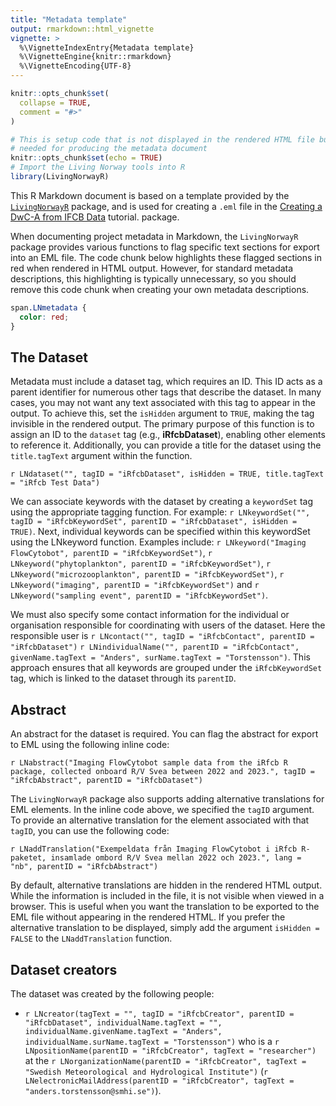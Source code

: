 ```yaml
---
title: "Metadata template"
output: rmarkdown::html_vignette
vignette: >
  %\VignetteIndexEntry{Metadata template}
  %\VignetteEngine{knitr::rmarkdown}
  %\VignetteEncoding{UTF-8}
---
```


```r
knitr::opts_chunk$set(
  collapse = TRUE,
  comment = "#>"
)
```

```r
# This is setup code that is not displayed in the rendered HTML file but includes packages
# needed for producing the metadata document
knitr::opts_chunk$set(echo = TRUE)
# Import the Living Norway tools into R
library(LivingNorwayR)
```

This R Markdown document is based on a template provided by the [`LivingNorwayR`](https://livingnorway.github.io/LivingNorwayR/) package, and is used for creating a `.eml` file in the [Creating a DwC-A from IFCB Data](../articles/dwca-tutorial.html) tutorial. package.

When documenting project metadata in Markdown, the `LivingNorwayR` package provides various functions to flag specific text sections for export into an EML file. The code chunk below highlights these flagged sections in red when rendered in HTML output. However, for standard metadata descriptions, this highlighting is typically unnecessary, so you should remove this code chunk when creating your own metadata descriptions.

```css
span.LNmetadata {
  color: red;
}
```

## The Dataset

Metadata must include a dataset tag, which requires an ID. This ID acts as a parent identifier for numerous other tags that describe the dataset. In many cases, you may not want any text associated with this tag to appear in the output. To achieve this, set the `isHidden` argument to `TRUE`, making the tag invisible in the rendered output. The primary purpose of this function is to assign an ID to the `dataset` tag (e.g., **iRfcbDataset**), enabling other elements to reference it. Additionally, you can provide a title for the dataset using the `title.tagText` argument within the function.

`r LNdataset("", tagID = "iRfcbDataset", isHidden = TRUE, title.tagText = "iRfcb Test Data")`

We can associate keywords with the dataset by creating a `keywordSet` tag using the appropriate tagging function. For example: `r LNkeywordSet("", tagID = "iRfcbKeywordSet", parentID = "iRfcbDataset", isHidden = TRUE)`. Next, individual keywords can be specified within this keywordSet using the LNkeyword function. Examples include: `r LNkeyword("Imaging FlowCytobot", parentID = "iRfcbKeywordSet")`, `r LNkeyword("phytoplankton", parentID = "iRfcbKeywordSet")`, `r LNkeyword("microzooplankton", parentID = "iRfcbKeywordSet")`, `r LNkeyword("imaging", parentID = "iRfcbKeywordSet")` and `r LNkeyword("sampling event", parentID = "iRfcbKeywordSet")`.

We must also specify some contact information for the individual or organisation responsible for coordinating with users of the dataset.  Here the responsible user is `r LNcontact("", tagID = "iRfcbContact", parentID = "iRfcbDataset")` `r LNindividualName("", parentID = "iRfcbContact", givenName.tagText = "Anders", surName.tagText = "Torstensson")`. This approach ensures that all keywords are grouped under the `iRfcbKeywordSet` tag, which is linked to the dataset through its `parentID`.

## Abstract

An abstract for the dataset is required. You can flag the abstract for export to EML using the following inline code:

`r LNabstract("Imaging FlowCytobot sample data from the iRfcb R package, collected onboard R/V Svea between 2022 and 2023.", tagID = "iRfcbAbstract", parentID = "iRfcbDataset")`

The `LivingNorwayR` package also supports adding alternative translations for EML elements. In the inline code above, we specified the `tagID` argument. To provide an alternative translation for the element associated with that `tagID`, you can use the following code:

`r LNaddTranslation("Exempeldata från Imaging FlowCytobot i iRfcb R-paketet, insamlade ombord R/V Svea mellan 2022 och 2023.", lang = "nb", parentID = "iRfcbAbstract")`

By default, alternative translations are hidden in the rendered HTML output. While the information is included in the file, it is not visible when viewed in a browser. This is useful when you want the translation to be exported to the EML file without appearing in the rendered HTML. If you prefer the alternative translation to be displayed, simply add the argument `isHidden = FALSE` to the `LNaddTranslation` function.

## Dataset creators

The dataset was created by the following people:

  + `r LNcreator(tagText = "", tagID = "iRfcbCreator", parentID = "iRfcbDataset", individualName.tagText = "", individualName.givenName.tagText = "Anders", individualName.surName.tagText = "Torstensson")` who is a `r LNpositionName(parentID = "iRfcbCreator", tagText = "researcher")` at the `r LNorganizationName(parentID = "iRfcbCreator", tagText = "Swedish Meteorological and Hydrological Institute")` (`r LNelectronicMailAddress(parentID = "iRfcbCreator", tagText = "anders.torstensson@smhi.se")`).

